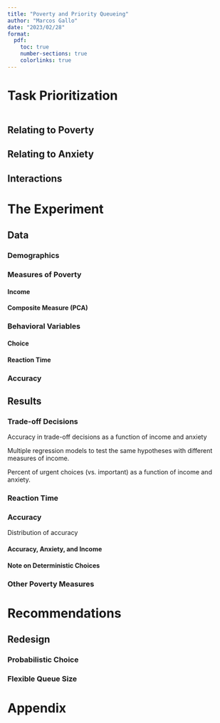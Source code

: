 ```yaml
---
title: "Poverty and Priority Queueing"
author: "Marcos Gallo"
date: "2023/02/28"
format:
  pdf:
    toc: true
    number-sections: true
    colorlinks: true
---
```


# Task Prioritization

```r


```

## Relating to Poverty

## Relating to Anxiety

## Interactions

# The Experiment

## Data

### Demographics

### Measures of Poverty

#### Income

#### Composite Measure (PCA)

### Behavioral Variables

#### Choice

#### Reaction Time

### Accuracy

## Results

### Trade-off Decisions

Accuracy in trade-off decisions as a function of income and anxiety

Multiple regression models to test the same hypotheses with different measures of income.

Percent of urgent choices (vs. important) as a function of income and anxiety.

### Reaction Time

### Accuracy

Distribution of accuracy

#### Accuracy, Anxiety, and Income

#### Note on Deterministic Choices

### Other Poverty Measures

# Recommendations

## Redesign

### Probabilistic Choice

### Flexible Queue Size

# Appendix
